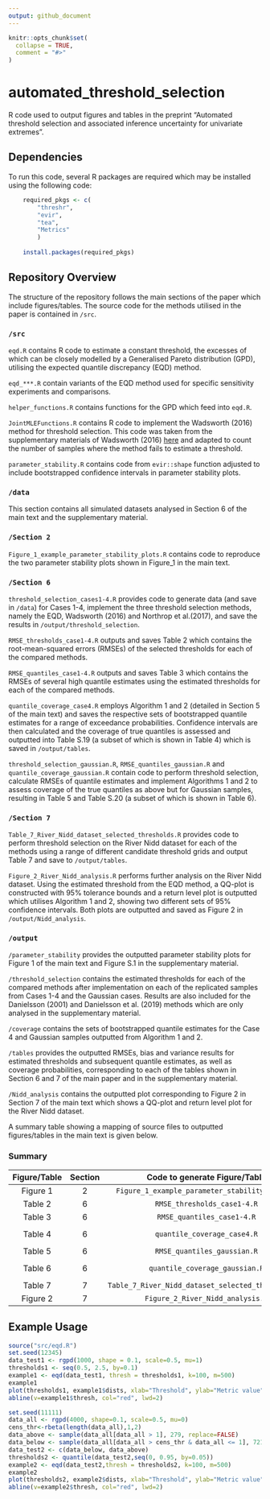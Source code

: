 ```yaml
---
output: github_document
---
```


<!-- README.md is generated from README.Rmd. Please edit that file -->

```r
knitr::opts_chunk$set(
  collapse = TRUE,
  comment = "#>"
)
```

# automated_threshold_selection

<!-- badges: start -->
<!-- badges: end -->

R code used to output figures and tables in the preprint "Automated threshold selection and associated inference uncertainty for univariate extremes".

## Dependencies
To run this code, several R packages are required which may be installed using the following code:

```r
    required_pkgs <- c(
        "threshr",
        "evir",
        "tea",
        "Metrics"
        )
        
    install.packages(required_pkgs)

```

## Repository Overview
The structure of the repository follows the main sections of the paper which include figures/tables. The source code for the methods utilised in the paper is contained in `/src`. 

### `/src`

`eqd.R` contains R code to estimate a constant threshold, the excesses of which can be closely modelled by a Generalised Pareto distribution (GPD), utilising the expected quantile discrepancy (EQD) method.

`eqd_***.R` contain variants of the EQD method used for specific sensitivity experiments and comparisons.    

`helper_functions.R` contains functions for the GPD which feed into `eqd.R`.

`JointMLEFunctions.R` contains R code to implement the Wadsworth (2016) method for threshold selection. This code was taken from the supplementary materials of Wadsworth (2016) [here](https://www.tandfonline.com/doi/abs/10.1080/00401706.2014.998345) and adapted to count the number of samples where the method fails to estimate a threshold.  

`parameter_stability.R` contains code from `evir::shape` function adjusted to include bootstrapped confidence intervals in parameter stability plots.

### `/data`

This section contains all simulated datasets analysed in Section 6 of the main text and the supplementary material.

### `/Section 2`

`Figure_1_example_parameter_stability_plots.R` contains code to reproduce the two parameter stability plots shown in Figure_1 in the main text.

### `/Section 6`

`threshold_selection_cases1-4.R` provides code to generate data (and save in `/data`) for Cases 1-4, implement the three threshold selection methods, namely the EQD, Wadsworth (2016) and Northrop et al.(2017), and save the results in `/output/threshold_selection`.

`RMSE_thresholds_case1-4.R` outputs and saves Table 2 which contains the root-mean-squared errors (RMSEs) of the selected thresholds for each of the compared methods.

`RMSE_quantiles_case1-4.R` outputs and saves Table 3 which contains the RMSEs of several high quantile estimates using the estimated thresholds for each of the compared methods.

`quantile_coverage_case4.R` employs Algorithm 1 and 2 (detailed in Section 5 of the main text) and saves the respective sets of bootstrapped quantile estimates for a range of exceedance probabilities. Confidence intervals are then calculated and the coverage of true quantiles is assessed and outputted into Table S.19 (a subset of which is shown in Table 4) which is saved in `/output/tables`.

`threshold_selection_gaussian.R`, `RMSE_quantiles_gaussian.R` and `quantile_coverage_gaussian.R` contain code to perform threshold selection, calculate RMSEs of quantile estimates and implement Algorithms 1 and 2 to assess coverage of the true quantiles as above but for Gaussian samples, resulting in Table 5 and Table S.20 (a subset of which is shown in Table 6).

### `/Section 7`

`Table_7_River_Nidd_dataset_selected_thresholds.R` provides code to perform threshold selection on the River Nidd dataset for each of the methods using a range of different candidate threshold grids and output Table 7 and save to `/output/tables`.

`Figure_2_River_Nidd_analysis.R` performs further analysis on the River Nidd dataset. Using the estimated threshold from the EQD method, a QQ-plot is constructed with 95% tolerance bounds and a return level plot is outputted which utilises Algorithm 1 and 2, showing two different sets of 95% confidence intervals. Both plots are outputted and saved as Figure 2 in `/output/Nidd_analysis`. 

### `/output`

`/parameter_stability` provides the outputted parameter stability plots for Figure 1 of the main text and Figure S.1 in the supplementary material.

`/threshold_selection` contains the estimated thresholds for each of the compared methods after implementation on each of the replicated samples from Cases 1-4 and the Gaussian cases. Results are also included for the Danielsson (2001) and Danielsson et al. (2019) methods which are only analysed in the supplementary material.

`/coverage` contains the sets of bootstrapped quantile estimates for the Case 4 and Gaussian samples outputted from Algorithm 1 and 2.

`/tables` provides the outputted RMSEs, bias and variance results for estimated thresholds and subsequent quantile estimates, as well as coverage probabilities, corresponding to each of the tables shown in Section 6 and 7 of the main paper and in the supplementary material.

`/Nidd_analysis` contains the outputted plot corresponding to Figure 2 in Section 7 of the main text which shows a QQ-plot and return level plot for the River Nidd dataset.

A summary table showing a mapping of source files to outputted figures/tables in the main text is given below.

### Summary

| Figure/Table | Section | Code to generate Figure/Table | Dependencies | 
| :-----: | :-----: | :-----: | :-----: |
| Figure 1 | 2 | `Figure_1_example_parameter_stability_plots.R` |`parameter_stability.R` | 
| Table 2 | 6 | `RMSE_thresholds_case1-4.R` |`threshold_selection_cases1-4.R` |
| Table 3 | 6 |`RMSE_quantiles_case1-4.R` |`threshold_selection_cases1-4.R` | 
| Table 4 | 6 | `quantile_coverage_case4.R` |`threshold_selection_cases1-4.R` , `eqd.R` | 
| Table 5 | 6 | `RMSE_quantiles_gaussian.R` |`threshold_selection_gaussian.R` | 
| Table 6 | 6 |`quantile_coverage_gaussian.R` | `threshold_selection_gaussian.R`, `eqd.R` | 
| Table 7 | 7 | `Table_7_River_Nidd_dataset_selected_thresholds.R` | `eqd.R`, `JointMLEFunctions.R` | 
| Figure 2 | 7 | `Figure_2_River_Nidd_analysis.R` | `eqd.R` | 


## Example Usage 

```r

source("src/eqd.R")
set.seed(12345)
data_test1 <- rgpd(1000, shape = 0.1, scale=0.5, mu=1)
thresholds1 <- seq(0.5, 2.5, by=0.1)
example1 <- eqd(data_test1, thresh = thresholds1, k=100, m=500)
example1
plot(thresholds1, example1$dists, xlab="Threshold", ylab="Metric value")
abline(v=example1$thresh, col="red", lwd=2)

set.seed(11111)
data_all <- rgpd(4000, shape=0.1, scale=0.5, mu=0)
cens_thr<-rbeta(length(data_all),1,2)
data_above <- sample(data_all[data_all > 1], 279, replace=FALSE)
data_below <- sample(data_all[data_all > cens_thr & data_all <= 1], 721, replace = FALSE)
data_test2 <- c(data_below, data_above)
thresholds2 <- quantile(data_test2,seq(0, 0.95, by=0.05))
example2 <- eqd(data_test2,thresh = thresholds2, k=100, m=500)
example2
plot(thresholds2, example2$dists, xlab="Threshold", ylab="Metric value")
abline(v=example2$thresh, col="red", lwd=2)
```